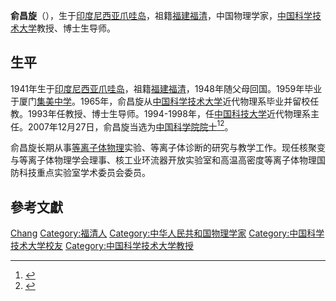 {{Infobox_Person
| name = 俞昌旋
|image= 
|box_width= 
|occupation= [[中国科学技术大学|中国科学技术大学]]教授<br />博士生导师
| period =
| Sex = 男
|birth_date= 1941年7月
|birth_place= [[File:Flag_of_the_Netherlands.svg|20px]] [[荷属东印度|荷属东印度]][[爪哇岛|爪哇岛]]安褥埠
|death_date= {{death date and age|2017|5|23|1941|7|}}
|death_place= {{CHN}}合肥市
| spouse = 
| relatives = 
|education= 
| past = 
{{Infobox_People_CAS
|学部=数学物理学部
|专业=等离子体
|当选年=2007年
}}
|awards=
}}

'''俞昌旋'''（{{bd|1941年|7月|2017年|5月23日|catIdx=Yu}}），生于[[印度尼西亚|印度尼西亚]][[爪哇岛|爪哇岛]]，祖籍[[福建|福建]][[福清|福清]]，中国物理学家，[[中国科学技术大学|中国科学技术大学]]教授、博士生导师。

== 生平 ==
1941年生于[[印度尼西亚|印度尼西亚]][[爪哇岛|爪哇岛]]，祖籍[[福建|福建]][[福清|福清]]，1948年随父母回国。1959年毕业于厦门[[集美中学|集美中学]]。1965年，俞昌旋从[[中国科学技术大学|中国科学技术大学]]近代物理系毕业并留校任教。1993年任教授、博士生导师。1994-1998年，任[[中国科技大学|中国科技大学]]近代物理系主任。2007年12月27日，俞昌旋当选为[[中国科学院院士|中国科学院院士]]<ref>{{Cite web |url=http://www.cnr.cn/2004news/internal/200712/t20071227_504665646.html |title=中科大俞昌旋教授等当选为中科院院士 |accessdate=2009-12-22 |archive-date=2016-03-06 |archive-url=https://web.archive.org/web/20160306155404/http://www.cnr.cn/2004news/internal/200712/t20071227_504665646.html |dead-url=no }}</ref><ref>{{Cite web |url=http://news.ustc.edu.cn/xwbl/201705/t20170524_278226.html |title=沉痛悼念俞昌旋院士 |access-date=2017-05-24 |archive-url=https://web.archive.org/web/20170530041517/http://news.ustc.edu.cn/xwbl/201705/t20170524_278226.html |archive-date=2017-05-30 |dead-url=yes }}</ref>。

俞昌旋长期从事[[等离子体物理|等离子体物理]]实验、等离子体诊断的研究与教学工作。现任核聚变与等离子体物理学会理事、核工业环流器开放实验室和高温高密度等离子体物理国防科技重点实验室学术委员会委员。

== 參考文獻 ==
{{reflist}}

{{中国科学院数学物理学部院士}}
{{福建籍科学院院士}}

{{Authority control}}
{{DEFAULTSORT:Yu俞}}
[[Category:俞姓|Chang]]
[[Category:福清人|Category:福清人]]
[[Category:中华人民共和国物理学家|Category:中华人民共和国物理学家]]
[[Category:中国科学技术大学校友|Category:中国科学技术大学校友]]
[[Category:中国科学技术大学教授|Category:中国科学技术大学教授]]